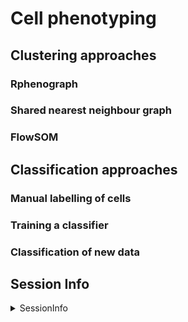 # Cell phenotyping 

## Clustering approaches {#clustering}

### Rphenograph

### Shared nearest neighbour graph

### FlowSOM

## Classification approaches

### Manual labelling of cells

### Training a classifier

### Classification of new data

## Session Info

<details>
   <summary>SessionInfo</summary>
   
```r
sessionInfo()
```
</details>
